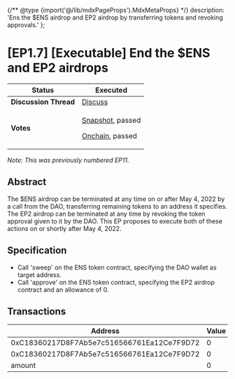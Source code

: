 {/** @type {import('@/lib/mdxPageProps').MdxMetaProps} */}
    description: 'Ens the $ENS airdrop and EP2 airdrop by transferring tokens and revoking approvals.'
};

# \[EP1.7] \[Executable] End the $ENS and EP2 airdrops

| **Status**            | Executed                                                                                                                                                                                                                                                                                                                                                               |
| --------------------- | ---------------------------------------------------------------------------------------------------------------------------------------------------------------------------------------------------------------------------------------------------------------------------------------------------------------------------------------------------------------------- |
| **Discussion Thread** | [Discuss](https://discuss.ens.domains/t/should-the-dao-end-the-airdrop-on-or-shortly-after-may-4/12047)                                                                                                                                                                                                                                                                |
| **Votes**             | <p><a href="https://snapshot.org/#/ens.eth/proposal/0x718c496b04017fb82749b68570d12f32c839f59b9f9433df127f48bf99121eb7">Snapshot</a>, passed</p><p><a href="https://www.tally.xyz/governance/eip155:1:0x323A76393544d5ecca80cd6ef2A560C6a395b7E3/proposal/99882233577221676057992280816078245519848378270443751235073826886360950537295">Onchain</a>, passed<br /></p> |

_Note: This was previously numbered EP11._

## Abstract

The $ENS airdrop can be terminated at any time on or after May 4, 2022 by a call from the DAO, transferring remaining tokens to an address it specifies. The EP2 airdrop can be terminated at any time by revoking the token approval given to it by the DAO. This EP proposes to execute both of these actions on or shortly after May 4, 2022.

## Specification

-   Call 'sweep' on the ENS token contract, specifying the DAO wallet as target address.
-   Call 'approve' on the ENS token contract, specifying the EP2 airdrop contract and an allowance of 0.

## Transactions

| Address                                    | Value | Function | Argument | Value                                      |
| ------------------------------------------ | ----- | -------- | -------- | ------------------------------------------ |
| 0xC18360217D8F7Ab5e7c516566761Ea12Ce7F9D72 | 0     | sweep    | dest     | 0xFe89cc7aBB2C4183683ab71653C4cdc9B02D44b7 |
| 0xC18360217D8F7Ab5e7c516566761Ea12Ce7F9D72 | 0     | approve  | spender  | 0x4A1241C2Cf2fD4a39918BCd738f90Bd7094eC2DC |
| amount                                     | 0     |          |          |                                            |
